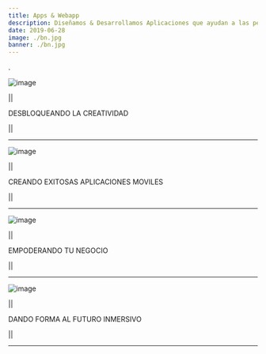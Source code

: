 ```yaml
---
title: Apps & Webapp
description: Diseñamos & Desarrollamos Aplicaciones que ayudan a las personas a encontrar comunidades para desarrollar su negocio y ofrecer sus servicios, administrar tu empresa, difundir tus ideas, interactuar con tus clientes y centrarte en las conversiones.
date: 2019-06-28
image: ./bn.jpg
banner: ./bn.jpg
---
```


.

<Row>
<Col>

![image](./12.jpg)

||


DESBLOQUEANDO LA CREATIVIDAD

||

---

</Col>
<Col>

![image](./01.jpg)

||

CREANDO EXITOSAS APLICACIONES MOVILES

||

---

</Col>
</Row>


<Row>
<Col>

![image](./33.jpg)

||

EMPODERANDO TU NEGOCIO

||


---

</Col>
<Col>

![image](./37.jpg)

||

DANDO FORMA AL FUTURO INMERSIVO

||

---

</Col>
</Row>
